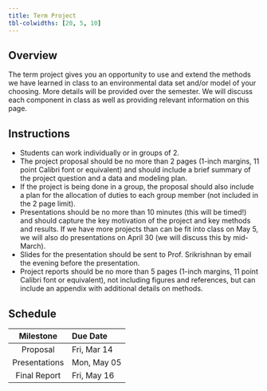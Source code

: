 ```yaml
---
title: Term Project
tbl-colwidths: [20, 5, 10]
---
```


## Overview

The term project gives you an opportunity to use and extend the methods we have learned in class to an environmental data set and/or model of your choosing. More details will be provided over the semester. We will discuss each component in class as well as providing relevant information on this page.

## Instructions

- Students can work individually or in groups of 2.
- The project proposal should be no more than 2 pages (1-inch margins, 11 point Calibri font or equivalent) and should include a brief summary of the project question and a data and modeling plan. 
- If the project is being done in a group, the proposal should also include a plan for the allocation of duties to each group member (not included in the 2 page limit).
- Presentations should be no more than 10 minutes (this will be timed!) and should capture the key motivation of the project and key methods and results. If we have more projects than can be fit into class on May 5, we will also do presentations on April 30 (we will discuss this by mid-March). 
- Slides for the presentation should be sent to Prof. Srikrishnan by email the evening before the presentation.
- Project reports should be no more than 5 pages (1-inch margins, 11 point Calibri font or equivalent), not including figures and references, but can include an appendix with additional details on methods.

## Schedule

| Milestone |  Due Date |
|:---------:|:-----------|
| Proposal |  Fri, Mar 14 |
| Presentations |  Mon, May 05 |
| Final Report |  Fri, May 16 | 